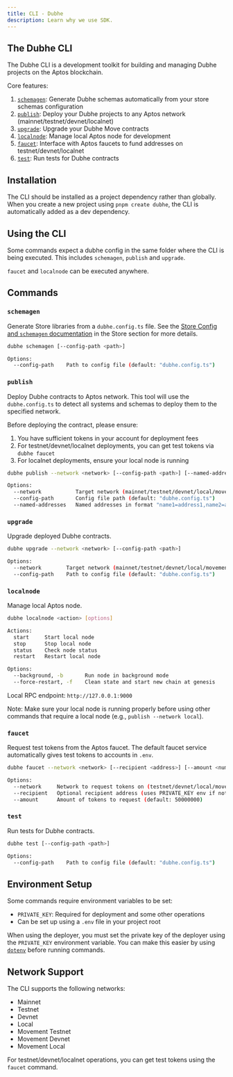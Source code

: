 ```yaml
---
title: CLI - Dubhe
description: Learn why we use SDK.
---
```


## The Dubhe CLI

The Dubhe CLI is a development toolkit for building and managing Dubhe projects on the Aptos blockchain.

Core features:

1. [`schemagen`](#schemagen): Generate Dubhe schemas automatically from your store schemas configuration
2. [`publish`](#publish): Deploy your Dubhe projects to any Aptos network (mainnet/testnet/devnet/localnet)
3. [`upgrade`](#upgrade): Upgrade your Dubhe Move contracts
4. [`localnode`](#localnode): Manage local Aptos node for development
5. [`faucet`](#faucet): Interface with Aptos faucets to fund addresses on testnet/devnet/localnet
6. [`test`](#test): Run tests for Dubhe contracts

## Installation

The CLI should be installed as a project dependency rather than globally. When you create a new project using `pnpm create dubhe`, the CLI is automatically added as a dev dependency.

## Using the CLI

Some commands expect a dubhe config in the same folder where the CLI is being executed. This includes `schemagen`, `publish` and `upgrade`.

`faucet` and `localnode` can be executed anywhere.

## Commands

### `schemagen`

Generate Store libraries from a `dubhe.config.ts` file. See the [Store Config and `schemagen` documentation](../schemas/config) in the Store section for more details.

```bash
dubhe schemagen [--config-path <path>]

Options:
  --config-path    Path to config file (default: "dubhe.config.ts")
```

### `publish`

Deploy Dubhe contracts to Aptos network. This tool will use the `dubhe.config.ts` to detect all systems and schemas to deploy them to the specified network.

Before deploying the contract, please ensure:

1. You have sufficient tokens in your account for deployment fees
2. For testnet/devnet/localnet deployments, you can get test tokens via `dubhe faucet`
3. For localnet deployments, ensure your local node is running

```bash
dubhe publish --network <network> [--config-path <path>] [--named-addresses <addresses>]

Options:
  --network           Target network (mainnet/testnet/devnet/local/movementtestnet/movementdevnet/movementlocal)
  --config-path       Config file path (default: "dubhe.config.ts")
  --named-addresses   Named addresses in format "name1=address1,name2=address2"
```

### `upgrade`

Upgrade deployed Dubhe contracts.

```bash
dubhe upgrade --network <network> [--config-path <path>]

Options:
  --network        Target network (mainnet/testnet/devnet/local/movementtestnet/movementdevnet/movementlocal)
  --config-path    Path to config file (default: "dubhe.config.ts")
```

### `localnode`

Manage local Aptos node.

```bash
dubhe localnode <action> [options]

Actions:
  start     Start local node
  stop      Stop local node
  status    Check node status
  restart   Restart local node

Options:
  --background, -b       Run node in background mode
  --force-restart, -f    Clean state and start new chain at genesis
```

Local RPC endpoint: `http://127.0.0.1:9000`

Note: Make sure your local node is running properly before using other commands that require a local node (e.g., `publish --network local`).

### `faucet`

Request test tokens from the Aptos faucet. The default faucet service automatically gives test tokens to accounts in `.env`.

```bash
dubhe faucet --network <network> [--recipient <address>] [--amount <number>]

Options:
  --network     Network to request tokens on (testnet/devnet/local/movementtestnet/movementdevnet/movementlocal)
  --recipient   Optional recipient address (uses PRIVATE_KEY env if not specified)
  --amount      Amount of tokens to request (default: 50000000)
```

### `test`

Run tests for Dubhe contracts.

```bash
dubhe test [--config-path <path>]

Options:
  --config-path    Path to config file (default: "dubhe.config.ts")
```

## Environment Setup

Some commands require environment variables to be set:

- `PRIVATE_KEY`: Required for deployment and some other operations
- Can be set up using a `.env` file in your project root

When using the deployer, you must set the private key of the deployer using the `PRIVATE_KEY` environment variable. You can make this easier by using [`dotenv`](https://www.npmjs.com/package/dotenv) before running commands.

## Network Support

The CLI supports the following networks:

- Mainnet
- Testnet
- Devnet
- Local
- Movement Testnet
- Movement Devnet
- Movement Local

For testnet/devnet/localnet operations, you can get test tokens using the `faucet` command.
